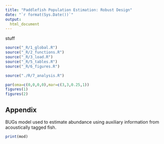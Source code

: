 ```yaml
---
title: "Paddlefish Population Estimation: Robust Design"
date: "`r format(Sys.Date())`"
output:
  html_document
---
```



<!--
rmarkdown::render("index.Rmd")
to do:
1. make matrix of availability for capture... or assign states to acoustic fish
-->

stuff

```r
source("_R/1_global.R")  	
source("_R/2_functions.R")         
source("_R/3_load.R")     
source("_R/5_tables.R") 
source("_R/6_figures.R")  
```

	
```r
source("./R/7_analysis.R")
```	



```r
par(oma=c(0,0,0,0),mar=c(3,3,0.25,1))
figures(1)
figures(2)
```
   
## Appendix

BUGs model used to estimate abundance using auxiliary information
from acoustically tagged fish.
```r
print(mod)
```
